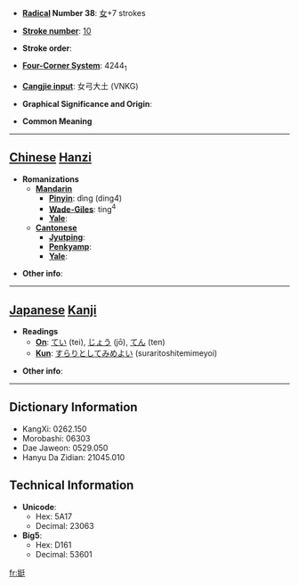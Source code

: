 * '''[[Wiktionary:Chinese radical index| Radical]] Number 38''': [[Wiktionary:Chinese radical index 女|女]]+7 strokes

* '''[[Wiktionary:Chinese total strokes index|Stroke number]]''': [[Wiktionary:Chinese total strokes index 10|10]]

* '''Stroke order''': 

* '''[[Wiktionary:Chinese four corner index|Four-Corner System]]''': 4244<sub>1</sub>

* '''[[Wiktionary:Chinese Cangjie index|Cangjie input]]''': 女弓大土 (VNKG)

* '''Graphical Significance and Origin''': 

* '''Common Meaning'''

----

== [[Chinese]] [[Hanzi]] ==

* '''Romanizations'''
** '''[[Mandarin]]'''
*** '''[[Pinyin]]''': dìng (ding4)
*** '''[[Wade-Giles]]''': ting<sup>4</sup>
*** '''[[Yale]]''': 
** '''[[Cantonese]]'''
*** '''[[Jyutping]]''':
*** '''[[Penkyamp]]''': 
*** '''[[Yale]]''': 

* '''Other info''': 

----

== [[Japanese]] [[Kanji]] ==

* '''Readings'''
** '''[[On]]''': [[てい]] (tei), [[じょう]] (jō), [[てん]] (ten)
** '''[[Kun]]''': [[すらりとしてみめよい]] (suraritoshitemimeyoi)

* '''Other info''':  

----

== Dictionary Information ==

* KangXi: 0262.150
* Morobashi: 06303
* Dae Jaweon: 0529.050
* Hanyu Da Zidian: 21045.010

== Technical Information ==

* '''Unicode''':
** Hex: 5A17
** Decimal: 23063
* '''Big5''':
** Hex: D161
** Decimal: 53601

[[fr:娗]]